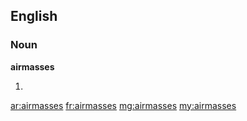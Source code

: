 ==English==

===Noun===
'''airmasses'''

# {{plural of|[[airmass]]}}

[[ar:airmasses]]
[[fr:airmasses]]
[[mg:airmasses]]
[[my:airmasses]]